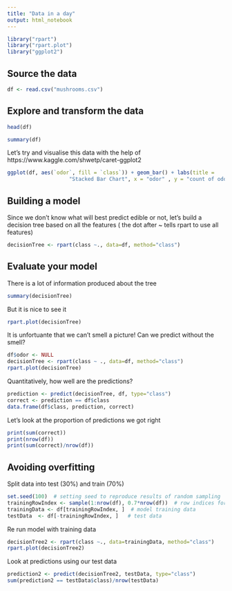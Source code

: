 ```yaml
---
title: "Data in a day"
output: html_notebook
---
```


```r
library("rpart")
library("rpart.plot")
library("ggplot2")
```

## Source the data
```r
df <- read.csv("mushrooms.csv")
```


## Explore and transform the data
```r
head(df)
```

```r
summary(df)
```

Let's try and visualise this data with the help of https://www.kaggle.com/shwetp/caret-ggplot2
```r
ggplot(df, aes(`odor`, fill = `class`)) + geom_bar() + labs(title =
                    "Stacked Bar Chart", x = "odor" , y = "count of odors"  )
```


## Building a model
Since we don't know what will best predict edible or not, let's build a decision tree based on all the features ( the dot after ~ tells rpart to use all features)
```r
decisionTree <- rpart(class ~., data=df, method="class")
```


## Evaluate your model
There is a lot of information produced about the tree
```r
summary(decisionTree)
```

But it is nice to see it
```r
rpart.plot(decisionTree)
```

It is unfortuante that we can't smell a picture! Can we predict without the smell?
```r
df$odor <- NULL
decisionTree <- rpart(class ~ ., data=df, method="class")
rpart.plot(decisionTree)
```

Quantitatively, how well are the predictions?
```r
prediction <- predict(decisionTree, df, type="class")
correct <- prediction == df$class
data.frame(df$class, prediction, correct)
```

Let's look at the proportion of predictions we got right
```r
print(sum(correct))
print(nrow(df))
print(sum(correct)/nrow(df))
```

## Avoiding overfitting
Split data into test (30%) and train (70%)
```r
set.seed(100)  # setting seed to reproduce results of random sampling
trainingRowIndex <- sample(1:nrow(df), 0.7*nrow(df))  # row indices for training data
trainingData <- df[trainingRowIndex, ]  # model training data
testData  <- df[-trainingRowIndex, ]   # test data
```

Re run model with training data
```r
decisionTree2 <- rpart(class ~., data=trainingData, method="class")
rpart.plot(decisionTree2)
```

Look at predictions using our test data
```r
prediction2 <- predict(decisionTree2, testData, type="class")
sum(prediction2 == testData$class)/nrow(testData)
```
